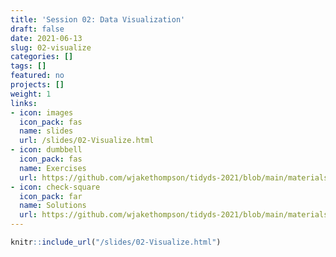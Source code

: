 ```yaml
---
title: 'Session 02: Data Visualization'
draft: false
date: 2021-06-13
slug: 02-visualize
categories: []
tags: []
featured: no
projects: []
weight: 1
links:
- icon: images
  icon_pack: fas
  name: slides
  url: /slides/02-Visualize.html
- icon: dumbbell
  icon_pack: fas
  name: Exercises
  url: https://github.com/wjakethompson/tidyds-2021/blob/main/materials/exercises/02-visualize.Rmd
- icon: check-square
  icon_pack: far
  name: Solutions
  url: https://github.com/wjakethompson/tidyds-2021/blob/main/materials/solutions/02-visualize-solutions.Rmd
---
```


```r
knitr::include_url("/slides/02-Visualize.html")
```
